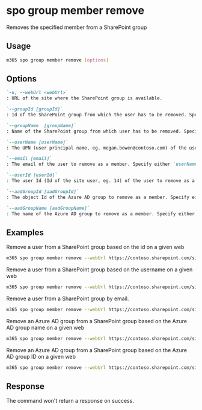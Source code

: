 
# spo group member remove

Removes the specified member from a SharePoint group

## Usage

```sh
m365 spo group member remove [options]
```

## Options

```md defintion-list
`-u, --webUrl <webUrl>`
: URL of the site where the SharePoint group is available.

`--groupId [groupId]`
: Id of the SharePoint group from which the user has to be removed. Specify either `groupName` or `groupId`, but not both.

`--groupName  [groupName]`
: Name of the SharePoint group from which user has to be removed. Specify either `groupName` or `groupId`, but not both.

`--userName [userName]`
: The UPN (user principal name, eg. megan.bowen@contoso.com) of the user that needs to be removed. Specify either `userName`, `email`, `userId`, `aadGroupId` or `aadGroupName`.

`--email [email]`
: The email of the user to remove as a member. Specify either `userName`, `email`, `userId`, `aadGroupId` or `aadGroupName`.

`--userId [userId]`
: The user Id (Id of the site user, eg. 14) of the user to remove as a member. Specify either `userName`, `email`, `userId`, `aadGroupId` or `aadGroupName`.

`--aadGroupId [aadGroupId]`
: The object Id of the Azure AD group to remove as a member. Specify either `userName`, `email`, `userId`, `aadGroupId` or `aadGroupName`.

`--aadGroupName [aadGroupName]`
: The name of the Azure AD group to remove as a member. Specify either `userName`, `email`, `userId`, `aadGroupId` or `aadGroupName`.
```

<Global />

## Examples

Remove a user from a SharePoint group based on the id on a given web

```sh
m365 spo group member remove --webUrl https://contoso.sharepoint.com/sites/SiteA --groupId 5 --userName "Alex.Wilber@contoso.com"
```

Remove a user from a SharePoint group based on the username on a given web

```sh
m365 spo group member remove --webUrl https://contoso.sharepoint.com/sites/SiteA --groupName "Site A Visitors" --email "Alex.Wilber@contoso.com"
```

Remove a user from a SharePoint group by email.

```sh
m365 spo group member remove --webUrl https://contoso.sharepoint.com/sites/SiteA --groupName "Site A Visitors" --userId 14
```

Remove an Azure AD group from a SharePoint group based on the Azure AD group name on a given web

```sh
m365 spo group member remove --webUrl https://contoso.sharepoint.com/sites/SiteA --groupId 5 --aadGroupName "Azure AD Security Group"
```

Remove an Azure AD group from a SharePoint group based on the Azure AD group ID on a given web

```sh
m365 spo group member remove --webUrl https://contoso.sharepoint.com/sites/SiteA --groupName "Site A Visitors" --aadGroupId "5786b8e8-c495-4734-b345-756733960730"
```

## Response

The command won't return a response on success.
